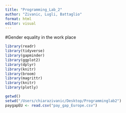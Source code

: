 ```yaml
---
title: "Programming_Lab_2"
author: "Zivanic, Lugli, Battaglio"
format: html
editor: visual
---
```


#Gender equality in the work place

```r
library(readr)
library(tidyverse)
library(gapminder)
library(ggplot2)
library(dplyr)
library(knitr)
library(broom)
library(magrittr)
library(knitr)
library(plotly)

getwd()
setwd("/Users/chiarazivanic/Desktop/Programminglab2")
paygapEU <- read.csv("pay_gap_Europe.csv")
```

```r

```


